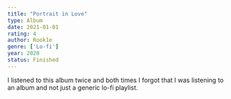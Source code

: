 ```yaml
---
title: "Portrait in Love"
type: Album
date: 2021-01-01
rating: 4
author: Rook1e
genre: ['Lo-fi']
year: 2020
status: Finished
---
```


I listened to this album twice and both times I forgot that I was listening to an album and not just a generic lo-fi playlist.
